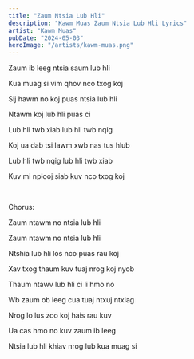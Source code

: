 ```yaml
---
title: "Zaum Ntsia Lub Hli"
description: "Kawm Muas Zaum Ntsia Lub Hli Lyrics"
artist: "Kawm Muas"
pubDate: "2024-05-03"
heroImage: "/artists/kawm-muas.png"
---
```


Zaum ib leeg ntsia saum lub hli

Kua muag si vim qhov nco txog koj

Sij hawm no koj puas ntsia lub hli

Ntawm koj lub hli puas ci

Lub hli twb xiab lub hli twb nqig

Koj ua dab tsi lawm xwb nas tus hlub

Lub hli twb nqig lub hli twb xiab

Kuv mi nplooj siab kuv nco txog koj

<br />

Chorus:

Zaum ntawm no ntsia lub hli

Zaum ntawm no ntsia lub hli

Ntshia lub hli los nco puas rau koj

Xav txog thaum kuv tuaj nrog koj nyob

Thaum ntawv lub hli ci li hmo no

Wb zaum ob leeg cua tuaj ntxuj ntxiag

Nrog lo lus zoo koj hais rau kuv

Ua cas hmo no kuv zaum ib leeg

Ntsia lub hli khiav nrog lub kua muag si
